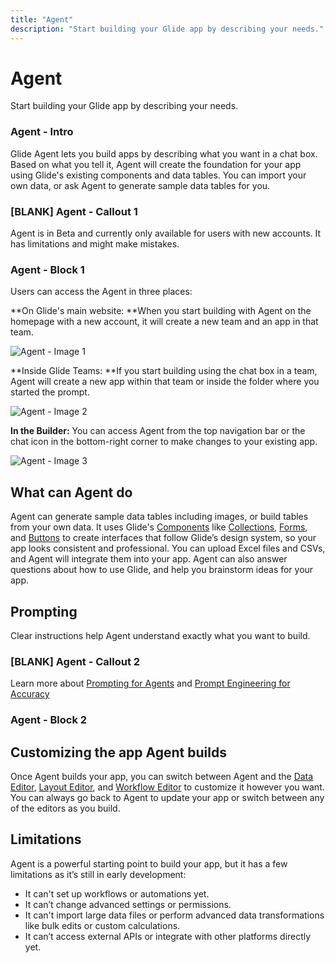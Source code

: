 ```yaml
---
title: "Agent"
description: "Start building your Glide app by describing your needs."
---
```


# Agent

Start building your Glide app by describing your needs.

### Agent - Intro

Glide Agent lets you build apps by describing what you want in a chat box. Based on what you tell it, Agent will create the foundation for your app using Glide's existing components and data tables. You can import your own data, or ask Agent to generate sample data tables for you.

### [BLANK] Agent - Callout 1

Agent is in Beta and currently only available for users with new accounts. It has limitations and might make mistakes.

### Agent - Block 1

Users can access the Agent in three places:

**On Glide's main website: **When you start building with Agent on the homepage with a new account, it will create a new team and an app in that team.



![Agent - Image 1](https://images.ctfassets.net/yreygbm72t08/5yvR6xmVzujQh1ZCocnMyk/7dd9605b64510f5699729dc3175d20c8/CleanShot_2025-07-08_at_10â__.24.47_2x.png)




**Inside Glide Teams: **If you start building using the chat box in a team, Agent will create a new app within that team or inside the folder where you started the prompt.



![Agent - Image 2](https://images.ctfassets.net/yreygbm72t08/6HDppRjxGyzj1RKax4Z0oh/47a2451cea90b4900ce683cb7e4882d9/CleanShot_2025-06-26_at_2â__.14.42_2x.png)




**In the Builder:** You can access Agent from the top navigation bar or the chat icon in the bottom-right corner to make changes to your existing app.



![Agent - Image 3](https://images.ctfassets.net/yreygbm72t08/k50GTRCdoBFhnsF5iBDxq/fca5e0e4ffa78627f2035f5e3c9f0992/CleanShot_2025-06-26_at_2â__.18.48_2x.png)



## What can Agent do

Agent can generate sample data tables including images, or build tables from your own data. It uses Glide's [Components](/essentials/components) like [Collections](/essentials/components/collections), [Forms](/use-cases/forms), and [Buttons](/essentials/components/button) to create interfaces that follow Glide’s design system, so your app looks consistent and professional. You can upload Excel files and CSVs, and Agent will integrate them into your app. Agent can also answer questions about how to use Glide, and help you brainstorm ideas for your app. 

## Prompting

Clear instructions help Agent understand exactly what you want to build.



### [BLANK] Agent - Callout 2

Learn more about [Prompting for Agents](https://www.youtube.com/watch?v=UOhoH0jpJVc&t=5s) and [Prompt Engineering for Accuracy](https://www.youtube.com/watch?v=muG8oPFECxA&t=6s)

### Agent - Block 2

## Customizing the app Agent builds

Once Agent builds your app, you can switch between Agent and the [Data Editor](/getting-started/introduction-to-the-data-editor), [Layout Editor](/getting-started/intro-to-layout#layout-editor), and [Workflow Editor](/getting-started/introduction-to-workflows) to customize it however you want. You can always go back to Agent to update your app or switch between any of the editors as you build.

## Limitations

Agent is a powerful starting point to build your app, but it has a few limitations as it’s still in early development:

- It can't set up workflows or automations yet.
- It can’t change advanced settings or permissions.
- It can't import large data files or perform advanced data transformations like bulk edits or custom calculations.
- It can’t access external APIs or integrate with other platforms directly yet.



